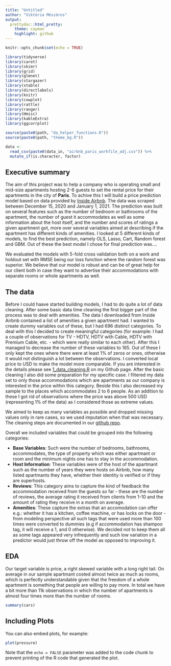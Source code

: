 ```yaml
---
title: "Untitled"
author: "Viktória Mészáros"
output:
  prettydoc::html_pretty:
    theme: cayman
    highlight: github
---
```


```r
knitr::opts_chunk$set(echo = TRUE)
```


```r
library(tidyverse)
library(caret)
library(skimr)
library(grid)
library(glmnet)
library(stargazer)
library(xtable)
library(directlabels)
library(knitr)
library(cowplot)
library(rattle)
library(ranger)
library(Hmisc)
library(kableExtra)
library(ggcorrplot)

source(paste0(path, "da_helper_functions.R"))
source(paste0(path, "theme_bg.R"))

data <-
  read_csv(paste0(data_in, "airbnb_paris_workfile_adj.csv")) %>%
  mutate_if(is.character, factor)
```


## Executive summary
The aim of this project was to help a company who is operating small and mid-size apartments hosting 2-6 guests to set the rental price for their apartments in the city of **Paris**. To achive this I will build a price prediction model based on data provided by [Inside Airbnb](http://insideairbnb.com/get-the-data.html). The data was scraped between December 15, 2020 and January 1, 2021. The prediction was built on several features such as the number of bedroom or bathrooms of the apartment, the number of guest it accommodates as well as some information about the host itself, and the number and scores of ratings a given apartment got, more over several variables aimed at describing if the apartment has different kinds of amenities. I looked at 5 different kinds of models, to find the best prediction, namely OLS, Lasso, Cart, Random forest and GBM. Out of these the best model I chose for final prediction was....


 We evaluated the models with 5-fold cross validation both on a work and holdout set with RMSE being our loss function where the random forest was superior. We believe that our model is robust and can be of great help for our client both in case they want to advertise their accommodations with separate rooms or whole apartments as well. 


## The data 
Before I could haave started building models, I had to do quite a lot of data cleaning. After some basic data time cleaning the first bigger part of the process was to deal with amenities. The data I downloaded from Inside Airbnb contained a list of amenities a given apartment had. I wanted to create dummy variables out of these, but I had 696 distinct categories. To deal with this I decided to create meaningful categories (for example: I had a couple of observations for TV - HDTV, HDTV with Cable, HDTV with Premium Cable, etc. - which were really similar to each other). After this I managed to decrease the number of these variables to 165. Out of these I only kept the ones where there were at least 1% of zeros or ones, otherwise it would not distinguish a lot between the observations. I converted local price to USD to make the model more comparable. If you are interested in the details please see [1_data_cleaning.R](https://github.com/Viki-Meszaros/CEU-Data-Analysis-3/blob/main/Assignment_1/Codes/1_data_cleaning.R) on my Github page.
After the basic cleaning I also did some preparation for my specific case. I filtered my data set to only those accommodations which are apartments as our company is interested in the price within this category. Beside this I also decreased my sample to the places which accommodates 2 to 6 people. As an addition to these I got rid of observations where the price was above 500 USD (representing 1% of the data) as I considered those as extreme values.  


We aimed to keep as many variables as possible and dropped missing values only in rare cases, so we used imputation when that was necessary. The cleaning steps are documented in our [github repo](https://github.com/zsomborh/airbnb_lisbon/blob/main/code/clean_airbnb.R).

Overall we included variables that could be grouped into the following categories: 

- **Base Variables**: Such were the number of bedrooms, bathrooms, accommodates, the type of property which was either apartmant or room and the minimum nights one has to stay in the accommodation.
- **Host Information**: These variables were of the host of the apartmant such as the number of years they were hosts on Airbnb, how many listed apartmants they have, whether their identity is verified or if they are superhosts.
- **Reviews**: This category aims to capture the kind of feedback the accommodation received from the guests so far - these are the number of reviews, the average rating it received from clients from 1-10 and the amount of rating they receive in a month on average. 
- **Amenities**: These capture the extras that an accomodation can offer e.g.: whether it has a kitchen, coffee machine, or has locks on the door - from modeling perspective all such tags that were used more than 100 times were converted to dummies (e.g if accommodation has shampoo tag, it will receive a 1, and 0 otherwise). We decided not to keep them all as some tags appeared very infrequently and such low variation in a predictor would just throw off the model as opposed to improving it. 

## EDA

Our target variable is price, a right skewed variable with a long right tail. On average in our sample apartmant costed almost twice as much as rooms, which is perfectly understandable given that the freedom of a whole apartment is something that people are willing to pay more. In total we have a bit more than 11k observations in which the number of apartments is almost four times more than the number of rooms. 


```r
summary(cars)
```

## Including Plots

You can also embed plots, for example:

```r
plot(pressure)
```

Note that the `echo = FALSE` parameter was added to the code chunk to prevent printing of the R code that generated the plot.
